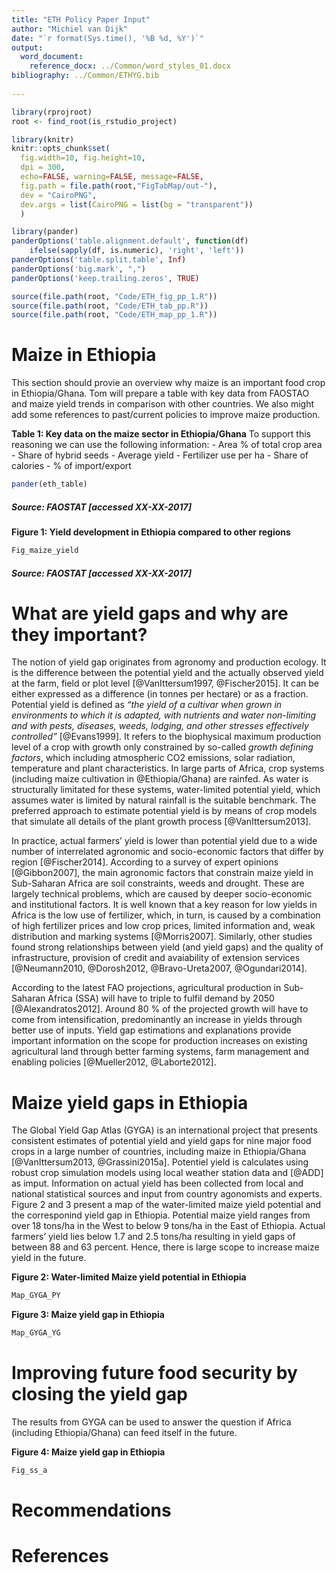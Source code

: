 ```yaml
---
title: "ETH Policy Paper Input"
author: "Michiel van Dijk"
date: "`r format(Sys.time(), '%B %d, %Y')`"
output: 
  word_document:
    reference_docx: ../Common/word_styles_01.docx
bibliography: ../Common/ETHYG.bib
    
---
```


```r
library(rprojroot)
root <- find_root(is_rstudio_project)

library(knitr)
knitr::opts_chunk$set(
  fig.width=10, fig.height=10,
  dpi = 300,
  echo=FALSE, warning=FALSE, message=FALSE,
  fig.path = file.path(root,"FigTabMap/out-"),
  dev = "CairoPNG",
  dev.args = list(CairoPNG = list(bg = "transparent"))
  )

library(pander)
panderOptions('table.alignment.default', function(df)
    ifelse(sapply(df, is.numeric), 'right', 'left'))
panderOptions('table.split.table', Inf)
panderOptions('big.mark', ",")
panderOptions('keep.trailing.zeros', TRUE)

source(file.path(root, "Code/ETH_fig_pp_1.R"))
source(file.path(root, "Code/ETH_tab_pp.R"))
source(file.path(root, "Code/ETH_map_pp_1.R"))

```

# Maize in Ethiopia
This section should provie an overview why maize is an important food crop in Ethiopia/Ghana. Tom will prepare a table with key data from FAOSTAO and maize yield trends in comparison with other countries. We also might add some references to past/current policies to improve maize production. 

__Table 1: Key data on the maize sector in Ethiopia/Ghana__
To support this reasoning we can use the following information:
- Area % of total crop area
- Share of hybrid seeds
- Average yield
- Fertilizer use per ha
- Share of calories
- % of import/export

```r
pander(eth_table)
```

##### Source: FAOSTAT [accessed XX-XX-2017]

__Figure 1: Yield development in Ethiopia compared to other regions__
```r
Fig_maize_yield
```

##### Source: FAOSTAT [accessed XX-XX-2017]

# What are yield gaps and why are they important?
The notion of yield gap originates from agronomy and production ecology. It is the difference between the potential yield and the actually observed yield at the farm, field or plot level [@VanIttersum1997, @Fischer2015]. It can be either expressed as a difference (in tonnes per hectare) or as a fraction. Potential yield is defined as *"the yield of a cultivar when grown in environments to which it is adapted, with nutrients and water non-limiting and with pests, diseases, weeds, lodging, and other stresses effectively controlled”* [@Evans1999]. It refers to the biophysical maximum production level of a crop with growth only constrained by so-called *growth defining factors*, which including atmospheric CO2 emissions, solar radiation, temperature and plant characteristics. In large parts of Africa, crop systems (including maize cultivation in @Ethiopia/Ghana) are rainfed. As water is structurally limitated for these systems, water-limited potential yield, which assumes water is limited by natural rainfall is the suitable benchmark. The preferred approach to estimate potential yield is by means of crop models that simulate all details of the plant growth process [@VanIttersum2013]. 

In practice, actual farmers’ yield  is lower than potential yield due to a wide number of interrelated agronomic and socio-economic factors that differ by region [@Fischer2014]. According to a survey of expert opinions [@Gibbon2007], the main agronomic factors that constrain maize yield in Sub-Saharan Africa are soil constraints, weeds and drought. These are largely technical problems, which are caused by deeper socio-economic and institutional factors. It is well known that a key reason for low yields in Africa is the low use of fertilizer, which, in turn, is caused by a combination of high fertilizer prices and low crop prices, limited information and, weak distribution and marking systems [@Morris2007]. Similarly, other studies found strong relationships between yield (and yield gaps) and the quality of infrastructure, provision of credit and avaiability of extension services [@Neumann2010, @Dorosh2012, @Bravo-Ureta2007, @Ogundari2014]. 

According to the latest FAO projections, agricultural production in Sub-Saharan Africa (SSA) will have to triple to fulfil demand by 2050 [@Alexandratos2012]. Around 80 % of the projected growth will have to come from intensification, predominantly an increase in yields through better use of inputs. Yield gap estimations and explanations provide important information on the scope for production increases on existing agricultural land through better farming systems, farm management and enabling policies [@Mueller2012, @Laborte2012]. 

# Maize yield gaps in Ethiopia
The Global Yield Gap Atlas (GYGA) is an international project that presents consistent estimates of potential yield and yield gaps for nine major food crops in a large number of countries, including maize in Ethiopia/Ghana [@VanIttersum2013, @Grassini2015a]. Potentiel yield is calculates using robust crop simulation models using local weather station data and [@ADD] as imput. Information on actual yield has been collected from local and national statistical sources and input from country agonomists and experts. Figure 2 and 3 present a map of the water-limited maize yield potential and the corresponind yield gap in Ethiopia. Potential maize yield ranges from over 18 tons/ha in the West to below 9 tons/ha in the East of Ethiopia. Actual farmers' yield lies below 1.7 and 2.5 tons/ha resulting in yield gaps of between 88 and 63 percent. Hence, there is large scope to increase maize yield in the future.

__Figure 2: Water-limited Maize yield potential in Ethiopia__

```r
Map_GYGA_PY
```

__Figure 3: Maize yield gap in Ethiopia__

```r
Map_GYGA_YG
```

# Improving future food security by closing the yield gap
The results from GYGA can be used to answer the question if Africa (including Ethiopia/Ghana) can feed itself in the future. 


__Figure 4: Maize yield gap in Ethiopia__

```r
Fig_ss_a
```

# Recommendations





# References
